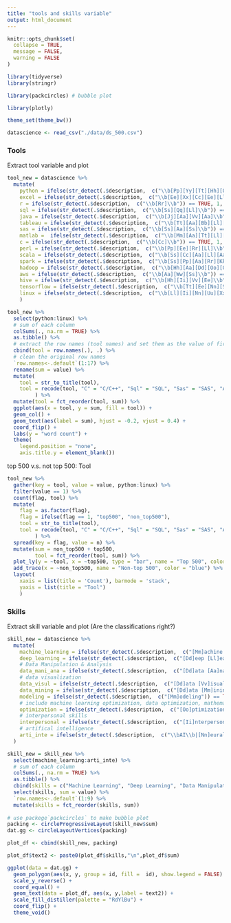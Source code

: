 ```yaml
---
title: "tools and skills variable"
output: html_document
---
```


```r
knitr::opts_chunk$set(
  collapse = TRUE,
  message = FALSE,
  warning = FALSE
)

library(tidyverse)
library(stringr)

library(packcircles) # bubble plot

library(plotly)

theme_set(theme_bw())
```

```r
datascience <- read_csv("./data/ds_500.csv")
```

### Tools

Extract tool variable and plot
```r
tool_new = datascience %>% 
  mutate(
    python = ifelse(str_detect(.$description,  c("\\b[Pp][Yy][Tt][Hh][Oo][Nn]\\b")) == TRUE, 1, 0),
    excel = ifelse(str_detect(.$description,  c("\\b[Ee][Xx][Cc][Ee][Ll]\\b")) == TRUE, 1, 0),
    r = ifelse(str_detect(.$description,  c("\\b[Rr]\\b")) == TRUE, 1, 0),
    sql = ifelse(str_detect(.$description,  c("\\b[Ss][Qq][Ll]\\b")) == TRUE, 1, 0),
    java = ifelse(str_detect(.$description,  c("\\b[Jj][Aa][Vv][Aa]\\b")) == TRUE, 1, 0),
    tableau = ifelse(str_detect(.$description,  c("\\b[Tt][Aa][Bb][Ll][Ee][Aa][Uu]\\b")) == TRUE, 1, 0),
    sas = ifelse(str_detect(.$description,  c("\\b[Ss][Aa][Ss]\\b")) == TRUE, 1, 0),
    matlab =  ifelse(str_detect(.$description,  c("\\b[Mm][Aa][Tt][Ll][Aa][Bb]\\b")) == TRUE, 1, 0),
    c = ifelse(str_detect(.$description,  c("\\b[Cc]\\b")) == TRUE, 1, 0),
    perl = ifelse(str_detect(.$description,  c("\\b[Pp][Ee][Rr][Ll]\\b")) == TRUE, 1, 0), 
    scala = ifelse(str_detect(.$description,  c("\\b[Ss][Cc][Aa][Ll][Aa]\\b")) == TRUE, 1, 0), 
    spark = ifelse(str_detect(.$description,  c("\\b[Ss][Pp][Aa][Rr][Kk]\\b")) == TRUE, 1, 0), 
    hadoop = ifelse(str_detect(.$description,  c("\\b[Hh][Aa][Dd][Oo][Oo][Pp]\\b")) == TRUE, 1, 0), 
    aws = ifelse(str_detect(.$description,  c("\\b[Aa][Ww][Ss]\\b")) == TRUE, 1, 0),
    hive = ifelse(str_detect(.$description,  c("\\b[Hh][Ii][Vv][Ee]\\b")) == TRUE, 1, 0),
    tensorflow = ifelse(str_detect(.$description,  c("\\b[Tt][Ee][Nn][Ss][Oo][Rr][Ff][Ll][Oo][Ww]\\b")) == TRUE, 1, 0),
    linux = ifelse(str_detect(.$description,  c("\\b[Ll][Ii][Nn][Uu][Xx]\\b")) == TRUE, 1, 0)
    )
```

```r
tool_new %>% 
  select(python:linux) %>% 
  # sum of each column
  colSums(., na.rm = TRUE) %>% 
  as.tibble() %>% 
  # extract the row names (tool names) and set them as the value of first column
  cbind(tool = row.names(.), .) %>% 
  # clean the original row names
  `row.names<-.default`(1:17) %>% 
  rename(sum = value) %>% 
  mutate(
    tool = str_to_title(tool),
    tool = recode(tool, "C" = "C/C++", "Sql" = "SQL", "Sas" = "SAS", "Aws" = "AWS")
         ) %>% 
  mutate(tool = fct_reorder(tool, sum)) %>% 
  ggplot(aes(x = tool, y = sum, fill = tool)) +
  geom_col() +
  geom_text(aes(label = sum), hjust = -0.2, vjust = 0.4) +
  coord_flip() +
  labs(y = "word count") +
  theme(
    legend.position = "none",
    axis.title.y = element_blank())
```

top 500 v.s. not top 500: Tool

```r
tool_new %>% 
  gather(key = tool, value = value, python:linux) %>%
  filter(value == 1) %>% 
  count(flag, tool) %>% 
  mutate(
    flag = as.factor(flag),
    flag = ifelse(flag == 1, "top500", "non_top500"),
    tool = str_to_title(tool),
    tool = recode(tool, "C" = "C/C++", "Sql" = "SQL", "Sas" = "SAS", "Aws" = "AWS")
         ) %>% 
  spread(key = flag, value = n) %>% 
  mutate(sum = non_top500 + top500,
         tool = fct_reorder(tool, sum)) %>% 
  plot_ly(y = ~tool, x = ~top500, type = "bar", name = "Top 500", color = "green") %>% 
  add_trace(x = ~non_top500, name = "Non-top 500", color = "blue") %>%
  layout(
    xaxis = list(title = 'Count'), barmode = 'stack',
    yaxis = list(title = "Tool")
    ) 
```

### Skills

Extract skill variable and plot (Are the classifications right?)

```r
skill_new = datascience %>%
  mutate(
    machine_learning = ifelse(str_detect(.$description,  c("[Mm]achine [Ll]earning")) == TRUE, 1, 0),
    deep_learning = ifelse(str_detect(.$description,  c("[Dd]eep [Ll]earning")) == TRUE, 1, 0),
    # Data Manipulation & Analysis
    data_mani_ana = ifelse(str_detect(.$description,  c("[Dd]ata [Aa]nalysis|[Dd]ata [Mm]anipulation|[Dd]ata [Mm]anagement|[Dd]ata [Ee]valuation|[Ss]tatistical [Aa]nalysis|[Rr]egression")) == TRUE, 1, 0),
    # data visualization
    data_visul = ifelse(str_detect(.$description,  c("[Dd]ata [Vv]isualization")) == TRUE, 1, 0),
    data_mining = ifelse(str_detect(.$description,  c("[Dd]ata [Mm]ining")) == TRUE, 1, 0),
    modeling = ifelse(str_detect(.$description,  c("[Mm]odeling")) == TRUE, 1, 0),
    # include machine learning optimization, data optimization, mathematical optimization???
    optimization = ifelse(str_detect(.$description,  c("[Oo]ptimization")) == TRUE, 1, 0),
    # interpersonal skills
    interpersonal = ifelse(str_detect(.$description,  c("[Ii]nterpersonal [Ss]kill|[Cc]ommunication|[Ll]istening [Ss]kill|[Tt]eam [Ww]orking|[Nn]egotiation|[Ee]motional [Ii]ntelligence|[Cc]onflict [Rr]esolution|[Pp]roblem [Ss]olving|[Dd]ecision [Mm]aking")) == TRUE, 1, 0),
    # artifical intelligence
    arti_inte = ifelse(str_detect(.$description,  c("\\bAI\\b|[Nn]eural [Nn]etwork")) == TRUE, 1, 0)
  )
```

```r
skill_new = skill_new %>% 
  select(machine_learning:arti_inte) %>% 
  # sum of each column
  colSums(., na.rm = TRUE) %>% 
  as.tibble() %>% 
  cbind(skills = c("Machine Learning", "Deep Learning", "Data Manipulation & Analysis", "Data Visualization", "Data Mining", "Modeling", "Optimization", "Interpersonal Skills", "Artifical Intelligence"), .$value) %>% 
  select(skills, sum = value) %>% 
  `row.names<-.default`(1:9) %>% 
  mutate(skills = fct_reorder(skills, sum))
  
# use packege`packcircles` to make bubble plot
packing <- circleProgressiveLayout(skill_new$sum)
dat.gg <- circleLayoutVertices(packing)

plot_df <- cbind(skill_new, packing) 

plot_df$text2 <- paste0(plot_df$skills,"\n",plot_df$sum)

ggplot(data = dat.gg) +
  geom_polygon(aes(x, y, group = id, fill =  id), show.legend = FALSE) +
  scale_y_reverse() +
  coord_equal() +
  geom_text(data = plot_df, aes(x, y,label = text2)) +
  scale_fill_distiller(palette = "RdYlBu") +
  coord_flip() +
  theme_void()
```



